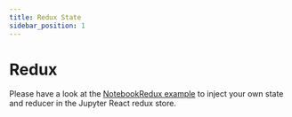 ```yaml
---
title: Redux State
sidebar_position: 1
---
```


# Redux

Please have a look at the [NotebookRedux example](https://github.com/datalayer/jupyter-ui/blob/main/packages/react/src/examples/NotebookRedux.tsx) to inject your own state and reducer in the Jupyter React redux store.
